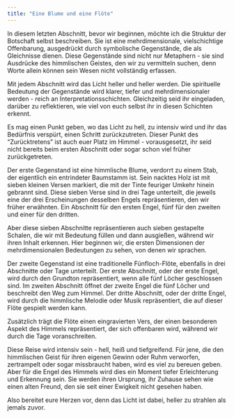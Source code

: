 ```yaml
---
title: "Eine Blume und eine Flöte"
---
```


In diesem letzten Abschnitt, bevor wir beginnen, möchte ich die Struktur der Botschaft selbst beschreiben. Sie ist eine mehrdimensionale, vielschichtige Offenbarung, ausgedrückt durch symbolische Gegenstände, die als Gleichnisse dienen. Diese Gegenstände sind nicht nur Metaphern - sie sind Ausdrücke des himmlischen Geistes, den wir zu vermitteln suchen, denn Worte allein können sein Wesen nicht vollständig erfassen.

Mit jedem Abschnitt wird das Licht heller und heller werden. Die spirituelle Bedeutung der Gegenstände wird klarer, tiefer und mehrdimensionaler werden - reich an Interpretationsschichten. Gleichzeitig seid ihr eingeladen, darüber zu reflektieren, wie viel von euch selbst ihr in diesen Schichten erkennt.

Es mag einen Punkt geben, wo das Licht zu hell, zu intensiv wird und ihr das Bedürfnis verspürt, einen Schritt zurückzutreten. Dieser Punkt des "Zurücktretens" ist auch euer Platz im Himmel - vorausgesetzt, ihr seid nicht bereits beim ersten Abschnitt oder sogar schon viel früher zurückgetreten.

Der erste Gegenstand ist eine himmlische Blume, verdorrt zu einem Stab, der eigentlich ein entrindeter Baumstamm ist. Sein nacktes Holz ist mit sieben kleinen Versen markiert, die mit der Tinte feuriger Umkehr hinein gebrannt sind. Diese sieben Verse sind in drei Tage unterteilt, die jeweils eine der drei Erscheinungen desselben Engels repräsentieren, den wir früher erwähnten. Ein Abschnitt für den ersten Engel, fünf für den zweiten und einer für den dritten.

Aber diese sieben Abschnitte repräsentieren auch sieben gestapelte Schalen, die wir mit Bedeutung füllen und dann ausgießen, während wir ihren Inhalt erkennen. Hier beginnen wir, die ersten Dimensionen der mehrdimensionalen Bedeutungen zu sehen, von denen wir sprachen.

Der zweite Gegenstand ist eine traditionelle Fünfloch-Flöte, ebenfalls in drei Abschnitte oder Tage unterteilt. Der erste Abschnitt, oder der erste Engel, wird durch den Grundton repräsentiert, wenn alle fünf Löcher geschlossen sind. Im zweiten Abschnitt öffnet der zweite Engel die fünf Löcher und beschreibt den Weg zum Himmel. Der dritte Abschnitt, oder der dritte Engel, wird durch die himmlische Melodie oder Musik repräsentiert, die auf dieser Flöte gespielt werden kann.

Zusätzlich trägt die Flöte einen eingravierten Vers, der einen besonderen Aspekt des Himmels repräsentiert, der sich offenbaren wird, während wir durch die Tage voranschreiten.

Diese Reise wird intensiv sein - hell, heiß und tiefgreifend. Für jene, die den himmlischen Geist für ihren eigenen Gewinn oder Ruhm verworfen, zertrampelt oder sogar missbraucht haben, wird es viel zu bereuen geben. Aber für die Engel des Himmels wird dies ein Moment tiefer Erleichterung und Erkennung sein. Sie werden ihren Ursprung, ihr Zuhause sehen wie einen alten Freund, den sie seit einer Ewigkeit nicht gesehen haben.

Also bereitet eure Herzen vor, denn das Licht ist dabei, heller zu strahlen als jemals zuvor.

